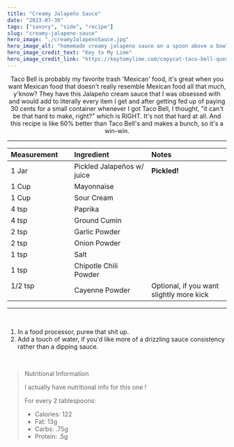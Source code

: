---
title: "Creamy Jalapeño Sauce"
date: "2023-07-30"
tags: ["savory", "side", "recipe"]
slug: "creamy-jalapeno-sauce"
hero_image: "./creamyJalapenoSauce.jpg"
hero_image_alt: "homemade creamy jalapeno sauce on a spoon above a bowl"
hero_image_credit_text: "Key to My Lime"
hero_image_credit_link: "https://keytomylime.com/copycat-taco-bell-quesadilla-sauce/"
---

<div align="center">
Taco Bell is probably my favorite trash 'Mexican' food, it's great when you want Mexican food that doesn't really resemble Mexican food all that much, y'know? They have this Jalapeño cream sauce that I was obsessed with and would add to literally every item I get and after getting fed up of paying 30 cents for a small container whenever I got Taco Bell, I thought, "it can't be that hard to make, right?" which is RIGHT. It's not that hard at all. And this recipe is like 60% better than Taco Bell's and makes a bunch, so it's a win-win.

---

| Measurement | Ingredient                 | Notes        |
| :---------- | :------------------------- | :----------- |
| 1 Jar       | Pickled Jalapeños w/ juice &nbsp; &nbsp; &nbsp; &nbsp; &nbsp; &nbsp; | **Pickled!** |
| 1 Cup       | Mayonnaise                 |              |
| 1 Cup       | Sour Cream                 |              |
| 4 tsp       | Paprika                    |              |
| 4 tsp | Ground Cumin ||
| 2 tsp | Garlic Powder ||
| 2 tsp | Onion Powder ||
| 1 tsp | Salt ||
| 1 tsp | Chipotle Chili Powder ||
| 1/2 tsp &nbsp; &nbsp; &nbsp; &nbsp; &nbsp; &nbsp; &nbsp; &nbsp; &nbsp; &nbsp; &nbsp; &nbsp; | Cayenne Powder | Optional, if you want slightly more kick |

</div>

---

<br/>

1. In a food processor, puree that shit up.
2. Add a touch of water, if you'd like more of a drizzling sauce consistency rather than a dipping sauce.

<br />

> Nutritional Information
>
> I actually have nutritional info for this one !
>
> For every 2 tablespoons:
>
> - Calories: 122
> - Fat: 13g
> - Carbs: .75g
> - Protein: .5g
